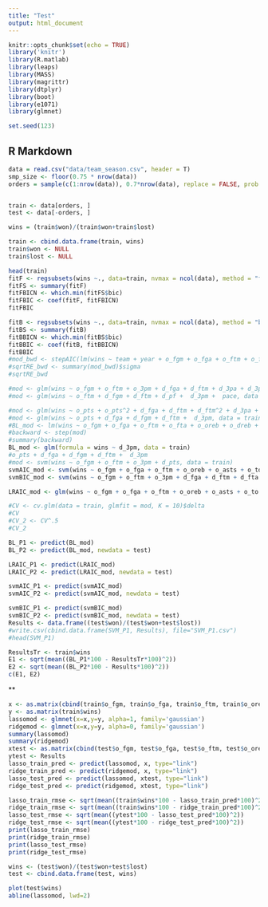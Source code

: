 ```yaml
---
title: "Test"
output: html_document
---
```


```r
knitr::opts_chunk$set(echo = TRUE)
library('knitr')
library(R.matlab)
library(leaps)
library(MASS)
library(magrittr)
library(dtplyr)
library(boot)
library(e1071)
library(glmnet)

set.seed(123)
```

## R Markdown

```r
data = read.csv("data/team_season.csv", header = T)
smp_size <- floor(0.75 * nrow(data))
orders = sample(c(1:nrow(data)), 0.7*nrow(data), replace = FALSE, prob = NULL)


train <- data[orders, ]
test <- data[-orders, ]

wins = (train$won)/(train$won+train$lost)

train <- cbind.data.frame(train, wins)
train$won <- NULL
train$lost <- NULL

head(train)
fitF <- regsubsets(wins ~., data=train, nvmax = ncol(data), method = "forward")
fitFS <- summary(fitF)
fitFBICN <- which.min(fitFS$bic)
fitFBIC <- coef(fitF, fitFBICN)
fitFBIC

fitB <- regsubsets(wins ~., data=train, nvmax = ncol(data), method = "backward")
fitBS <- summary(fitB)
fitBBICN <- which.min(fitBS$bic)
fitBBIC <- coef(fitB, fitBBICN)
fitBBIC
#mod_bwd <- stepAIC(lm(wins ~ team + year + o_fgm + o_fga + o_ftm + o_fta + o_oreb + o_dreb + o_reb + o_asts + o_pf + o_stl + o_to + o_blk + o_3pm + o_3pa + o_pts + d_fgm + d_fga + d_ftm + d_fta + d_oreb + d_dreb + d_reb + d_asts + d_pf + d_stl + d_to +d_blk + d_3pm + d_3pa + d_pts   + pace, data = train), direction = "backward", test = "F")
#sqrtRE_bwd <- summary(mod_bwd)$sigma
#sqrtRE_bwd
```

```r
#mod <- glm(wins ~ o_fgm + o_ftm + o_3pm + d_fga + d_ftm + d_3pa + d_3pa^2, data = train)
#mod <- glm(wins ~ o_ftm + d_fgm + d_ftm + d_pf +  d_3pm +  pace, data = train)

#mod <- glm(wins ~ o_pts + o_pts^2 + d_fga + d_ftm + d_ftm^2 + d_3pa + d_3pa^2, data = train)
#mod <- glm(wins ~ o_pts + d_fga + d_fgm + d_ftm +  d_3pm, data = train) 
#BL_mod <- lm(wins ~ o_fgm + o_fga + o_ftm + o_fta + o_oreb + o_dreb + o_reb + o_asts + o_pf + o_stl + o_to + o_blk + o_3pm + o_3pa + o_pts + d_fgm + d_fga + d_ftm + d_fta + d_oreb + d_dreb + d_reb + d_asts + d_pf + d_stl + d_to +d_blk + d_3pm + d_3pa + d_pts + pace, data = train) 
#backward <- step(mod)
#summary(backward)
BL_mod <- glm(formula = wins ~ d_3pm, data = train)
#o_pts + d_fga + d_fgm + d_ftm +  d_3pm
#mod <- svm(wins ~ o_fgm + o_ftm + o_3pm + d_pts, data = train)
svmAIC_mod <- svm(wins ~ o_fgm + o_fga + o_ftm + o_oreb + o_asts + o_to + o_3pm + d_fgm + d_fga + d_ftm + d_to + d_blk + d_3pm, data = train)
svmBIC_mod <- svm(wins ~ o_fgm + o_ftm + o_3pm + d_fga + d_ftm + d_fta + d_3pa, data= train) 

LRAIC_mod <- glm(wins ~ o_fgm + o_fga + o_ftm + o_oreb + o_asts + o_to + o_3pm + d_fgm + d_fga + d_ftm + d_to + d_blk + d_3pm, data = train)

#CV <- cv.glm(data = train, glmfit = mod, K = 10)$delta
#CV
#CV_2 <- CV^.5
#CV_2

BL_P1 <- predict(BL_mod)
BL_P2 <- predict(BL_mod, newdata = test)

LRAIC_P1 <- predict(LRAIC_mod)
LRAIC_P2 <- predict(LRAIC_mod, newdata = test)

svmAIC_P1 <- predict(svmAIC_mod)
svmAIC_P2 <- predict(svmAIC_mod, newdata = test)

svmBIC_P1 <- predict(svmBIC_mod)
svmBIC_P2 <- predict(svmBIC_mod, newdata = test)
Results <- data.frame((test$won)/(test$won+test$lost))
#write.csv(cbind.data.frame(SVM_P1, Results), file="SVM_P1.csv")
#head(SVM_P1)

ResultsTr <- train$wins
E1 <- sqrt(mean((BL_P1*100 - ResultsTr*100)^2))
E2 <- sqrt(mean((BL_P2*100 - Results*100)^2))
c(E1, E2)
```


**
```r
x <- as.matrix(cbind(train$o_fgm, train$o_fga, train$o_ftm, train$o_oreb, train$o_asts, train$o_to, train$o_3pm, train$d_fgm, train$d_fga, train$d_ftm, train$d_to, train$d_blk, train$d_3pm))
y <- as.matrix(train$wins)
lassomod <- glmnet(x=x,y=y, alpha=1, family='gaussian')
ridgemod <- glmnet(x=x,y=y, alpha=0, family='gaussian')
summary(lassomod)
summary(ridgemod)
xtest <- as.matrix(cbind(test$o_fgm, test$o_fga, test$o_ftm, test$o_oreb, test$o_asts, test$o_to, test$o_3pm, test$d_fgm, test$d_fga, test$d_ftm, test$d_to, test$d_blk, test$d_3pm))
ytest <- Results
lasso_train_pred <- predict(lassomod, x, type="link")
ridge_train_pred <- predict(ridgemod, x, type="link")
lasso_test_pred <- predict(lassomod, xtest, type="link")
ridge_test_pred <- predict(ridgemod, xtest, type="link")

lasso_train_rmse <- sqrt(mean((train$wins*100 - lasso_train_pred*100)^2))
ridge_train_rmse <- sqrt(mean((train$wins*100 - ridge_train_pred*100)^2))
lasso_test_rmse <- sqrt(mean((ytest*100 - lasso_test_pred*100)^2))
ridge_test_rmse <- sqrt(mean((ytest*100 - ridge_test_pred*100)^2))
print(lasso_train_rmse)
print(ridge_train_rmse)
print(lasso_test_rmse)
print(ridge_test_rmse)
```


```r
wins <- (test$won)/(test$won+test$lost)
test <- cbind.data.frame(test, wins)

plot(test$wins)
abline(lassomod, lwd=2)
```